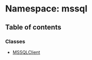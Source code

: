 # Namespace: mssql

## Table of contents

### Classes

- [MSSQLClient](/templates/protocols/javascript/modules/mssql.MSSQLClient)
